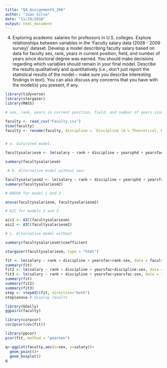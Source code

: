 ```yaml
---
title: "Q4_Assignment5_206"
author: "Juan Silva"
date: "11/29/2018"
output: html_document
---
```



4) Exploring academic salaries for professors in U.S. colleges. Explore relationships between variables in the ‘Faculty salary data (2008 - 2009 survey)’ dataset. Develop a model describing faculty salary based on data for faculty sex, rank, years in current position, field, and number of years since doctoral degree was earned. You should make decisions regarding which variables should remain in your final model. Describe the results qualitatively and quantitatively (i.e., don’t just report the statistical results of the model – make sure you describe interesting findings in text). You can also discuss any concerns that you have with the model(s) you present, if any.

```r


library(tidyverse)
library(stargazer)
library(MASS)

# sex, rank, years in current position, field, and number of years since doctoral degree was earned

faculty <- read_csv("Faculty.csv")
View(faculty)
faculty <- rename(faculty, discipline = `Discipline (A = Theoretical, B = Applied)`, rank = `Faculty Rank`, yearsphd = `Years Since PhD`, yearsfac = `Years Faculty Service`, sex = Sex, salary = `Salary ($)`)


# a. Saturated model: 

facultysalariesm <- lm(salary ~ rank + discipline + yearsphd + yearsfac + sex, data = faculty)

summary(facultysalariesm)

 # b. Alternative model without sex:

facultysalariesm2 <- lm(salary ~ rank + discipline + yearsphd + yearsfac, data = faculty)
summary(facultysalariesm2)

# ANOVA for model 1 and 2

anova(facultysalariesm, facultysalariesm2)

# AIC for models 1 and 2

aic1 <- AIC(facultysalariesm)
aic2 <- AIC(facultysalariesm2)

# c. Alternative model without

summary(facultysalariesm)$coefficient
```

```r

stargazer(facultysalariesm, type = "html")
```

```r
fit <- lm(salary ~ rank + discipline + yearsfac+rank:sex, data = faculty)
summary(fit)
fit2 <- lm(salary ~ rank + discipline + yearsfac+discipline:sex, data = faculty)
fit3 <- lm(salary ~ rank + discipline + yearsfac+yearsfac:sex, data = faculty)
summary(fit)
summary(fit2)
summary(fit3)
step <- stepAIC(fit, direction="both")
step$anova # display results

library(GGally)
ggpairs(faculty)

library(corpcor)
cor2pcor(cov(fit))

library(ppcor)
pcor(fit, method = "pearson")

q<-ggplot(faculty,aes(x=sex, y=salary))+
  geom_point()+
  geom_boxplot()
q
```

```r

```

